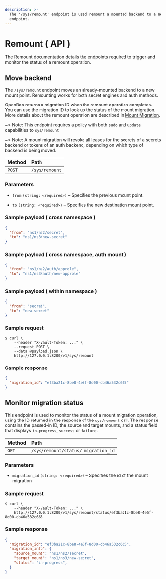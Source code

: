 ```yaml
---
description: >-
  The '/sys/remount' endpoint is used remount a mounted backend to a new
  endpoint.
---
```


# Remount ( API )

The Remount documentation details the endpoints required to trigger and monitor the status of a remount operation.

## Move backend

The `/sys/remount` endpoint moves an already-mounted backend to a new mount point. Remounting works for both secret
engines and auth methods.

OpenBao returns a migration ID when the remount operation completes. You
can use the migration ID to look up the status of the mount migration.
More details about the remount operation are described in
[Mount Migration](/docs/concepts/mount-migration).

~> Note: This endpoint requires a policy with both `sudo` and `update` capabilities to `sys/remount`

~> Note: A mount migration will revoke all leases for the secrets of a secrets backend or tokens of an auth backend,
depending on which type of backend is being moved.


| Method | Path           |
| :----- | :------------- |
| `POST` | `/sys/remount` |

### Parameters

- `from` `(string: <required>)` – Specifies the previous mount point.

- `to` `(string: <required>)` – Specifies the new destination mount point.

### Sample payload ( cross namespace )

```json
{
  "from": "ns1/ns2/secret",
  "to": "ns1/ns3/new-secret"
}
```

### Sample payload ( cross namespace, auth mount )

```json
{
  "from": "ns1/ns2/auth/approle",
  "to": "ns1/ns3/auth/new-approle"
}
```

### Sample payload ( within namespace )

```json
{
  "from": "secret",
  "to": "new-secret"
}
```

### Sample request

```shell-session
$ curl \
    --header "X-Vault-Token: ..." \
    --request POST \
    --data @payload.json \
    http://127.0.0.1:8200/v1/sys/remount
```

### Sample response

```json
{
  "migration_id": "ef3ba21c-8be8-4e5f-8d00-cb46a532c665"
}
```

## Monitor migration status


This endpoint is used to monitor the status of a mount migration operation, using the ID returned in the response
of the `sys/remount` call. The response contains the passed-in ID, the source and target mounts, and a status field
that displays `in-progress`, `success` or `failure`.

| Method | Path           |
| :----- | :------------- |
| `GET` | `/sys/remount/status/:migration_id` |

### Parameters

- `migration_id` `(string: <required>)` – Specifies the id of the mount migration

### Sample request

```shell-session
$ curl \
    --header "X-Vault-Token: ..." \
    http://127.0.0.1:8200/v1/sys/remount/status/ef3ba21c-8be8-4e5f-8d00-cb46a532c665
```

### Sample response

```json
{
  "migration_id": "ef3ba21c-8be8-4e5f-8d00-cb46a532c665",
  "migration_info": {
    "source_mount": "ns1/ns2/secret",
    "target_mount": "ns1/ns3/new-secret",
    "status": "in-progress",
  }
}
```
